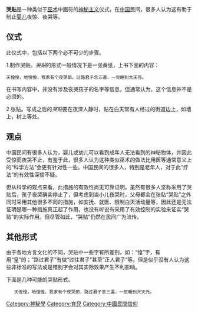 {{Unreferenced |time=2010-02-14T04:00:56+00:00 }}
'''哭贴'''是一种类似于[[巫术|巫术]]中画符的[[神秘主义|神秘主义]]仪式，在[[中国|中国]]民间，很多人认为这有助于制止[[婴儿|婴儿]]夜惊、夜哭等。

== 仪式 ==

此仪式中，包括以下两个必不可少的步骤。

1.制作哭贴。''哭贴''的形式一般情况下是一张黄纸，上书下面的内容：
<pre>天惶惶，地惶惶，我家有个夜哭郞，过路君子念三遍，一觉睡到大天亮。</pre>

在书写内容中，并没有涉及夜哭孩子的名字等信息，但通常认为，这个信息并不是必须的。

2.张贴。写成之后的''哭贴''要在夜深人静时，贴在白天常有人经过的街道边上，如墙上，树上等处。

== 观点 ==

中国民间有很多人认为，婴儿或幼儿可以看到成年人无法看到的神秘物体，并因此受惊而夜哭不止，有鉴于此，很多人认为这种类似巫术的做法比用医等通常意义上的“科学方法”会更有针对性一些。中国民间的很多人，特别是老年人，对于此“疗法”的有效性深信不疑。

但从科学的观点来看，此措施的有效性尚无可靠证明，虽然有很多人坚称采用了哭贴后，孩子夜哭确实停止了，但考虑到当小儿夜哭时，父母都会在张贴“哭贴”之外同时采用其他很多不同的措施，如安抚、就医、限制白天活动量等，因此还是无法证明是哪一种措施真正起了作用，也没有听说有采用了有效控制的实验来证实“哭贴”的实际作用。但尽管如此，“哭贴”仍然在民间广为流传。

== 其他形式 ==
由于各地方言文化的不同，哭贴中一些字有所差别，如：“惶”字，有用“皇”的；“路过君子”有做“过往君子”甚至“正人君子”等。但是似乎没有人认为这些非标准的写法或是错别字会对其实际效果产生不利影响。

下面是几种可能的哭贴形式。

    天惶惶，地惶惶，我家有个夜哭郞，路过君子念三遍，一觉睡到大天光。

[[Category:神秘學|Category:神秘學]]
[[Category:育兒|Category:育兒]]
[[Category:中國民間信仰|Category:中國民間信仰]]